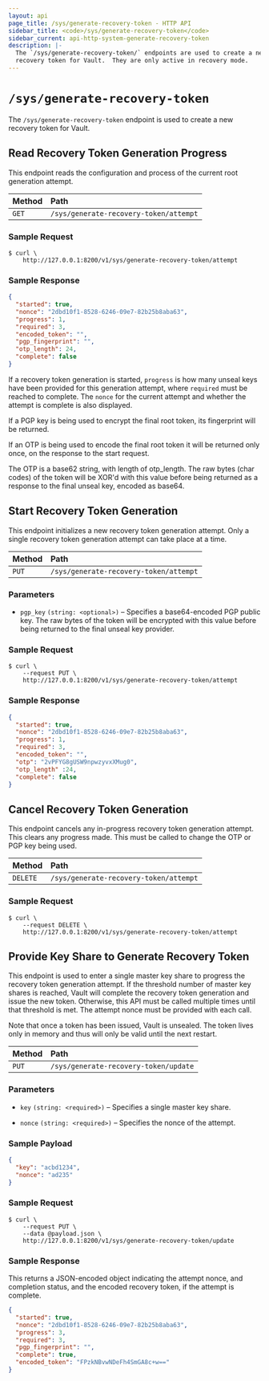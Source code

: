 ```yaml
---
layout: api
page_title: /sys/generate-recovery-token - HTTP API
sidebar_title: <code>/sys/generate-recovery-token</code>
sidebar_current: api-http-system-generate-recovery-token
description: |-
  The `/sys/generate-recovery-token/` endpoints are used to create a new 
  recovery token for Vault.  They are only active in recovery mode.
---
```


# `/sys/generate-recovery-token`

The `/sys/generate-recovery-token` endpoint is used to create a new recovery
token for Vault.

## Read Recovery Token Generation Progress

This endpoint reads the configuration and process of the current root generation
attempt.

| Method   | Path                         |
| :--------------------------- | :--------------------- |
| `GET`    | `/sys/generate-recovery-token/attempt` |

### Sample Request

```
$ curl \
    http://127.0.0.1:8200/v1/sys/generate-recovery-token/attempt
```

### Sample Response

```json
{
  "started": true,
  "nonce": "2dbd10f1-8528-6246-09e7-82b25b8aba63",
  "progress": 1,
  "required": 3,
  "encoded_token": "",
  "pgp_fingerprint": "",
  "otp_length": 24,
  "complete": false
}
```

If a recovery token generation is started, `progress` is how many unseal keys
have been provided for this generation attempt, where `required` must be reached
to complete. The `nonce` for the current attempt and whether the attempt is
complete is also displayed.

If a PGP key is being used to encrypt the final root
token, its fingerprint will be returned.

If an OTP is being used to encode the final root token it will be returned only
once, on the response to the start request.

The OTP is a base62 string, with length of otp_length.
The raw bytes (char codes) of the token will be XOR'd with
this value before being returned  as a response to the final unseal
key, encoded as base64.

## Start Recovery Token Generation

This endpoint initializes a new recovery token generation attempt. Only a single 
recovery token generation attempt can take place at a time. 

| Method   | Path                         |
| :--------------------------- | :--------------------- |
| `PUT`    | `/sys/generate-recovery-token/attempt` |

### Parameters

- `pgp_key` `(string: <optional>)` – Specifies a base64-encoded PGP public key.
  The raw bytes of the token will be encrypted with this value before being
  returned to the final unseal key provider.

### Sample Request

```
$ curl \
    --request PUT \
    http://127.0.0.1:8200/v1/sys/generate-recovery-token/attempt    
```

### Sample Response

```json
{
  "started": true,
  "nonce": "2dbd10f1-8528-6246-09e7-82b25b8aba63",
  "progress": 1,
  "required": 3,
  "encoded_token": "",
  "otp": "2vPFYG8gUSW9npwzyvxXMug0",
  "otp_length" :24,
  "complete": false
}
```

## Cancel Recovery Token Generation

This endpoint cancels any in-progress recovery token generation attempt. This
clears any progress made. This must be called to change the OTP or PGP key being
used.

| Method   | Path                         |
| :--------------------------- | :--------------------- |
| `DELETE` | `/sys/generate-recovery-token/attempt` |

### Sample Request

```
$ curl \
    --request DELETE \
    http://127.0.0.1:8200/v1/sys/generate-recovery-token/attempt
```

## Provide Key Share to Generate Recovery Token

This endpoint is used to enter a single master key share to progress the 
recovery token generation attempt. If the threshold number of master key shares
is reached, Vault will complete the recovery token generation and issue the new
token. Otherwise, this API must be called multiple times until that threshold
is met. The attempt nonce must be provided with each call.

Note that once a token has been issued, Vault is unsealed.  The token lives
only in memory and thus will only be valid until the next restart.

| Method   | Path                         |
| :--------------------------- | :--------------------- |
| `PUT`    | `/sys/generate-recovery-token/update`  |

### Parameters

- `key` `(string: <required>)` – Specifies a single master key share.

- `nonce` `(string: <required>)` – Specifies the nonce of the attempt.

### Sample Payload

```json
{
  "key": "acbd1234",
  "nonce": "ad235"
}
```

### Sample Request

```
$ curl \
    --request PUT \
    --data @payload.json \
    http://127.0.0.1:8200/v1/sys/generate-recovery-token/update
```

### Sample Response

This returns a JSON-encoded object indicating the attempt nonce, and completion
status, and the encoded recovery token, if the attempt is complete.

```json
{
  "started": true,
  "nonce": "2dbd10f1-8528-6246-09e7-82b25b8aba63",
  "progress": 3,
  "required": 3,
  "pgp_fingerprint": "",
  "complete": true,
  "encoded_token": "FPzkNBvwNDeFh4SmGA8c+w=="
}
```
